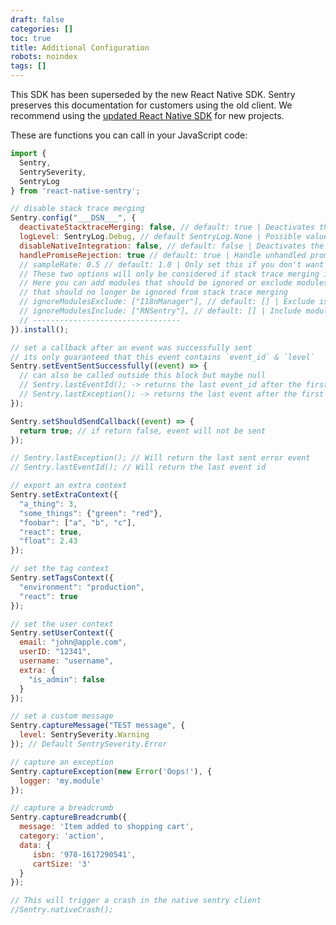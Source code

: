 ```yaml
---
draft: false
categories: []
toc: true
title: Additional Configuration
robots: noindex
tags: []
---
```

<Alert level="warning" title="Note"><markdown>

This SDK has been superseded by the new React Native SDK. Sentry preserves this documentation for customers using the old client. We recommend using the [updated React Native SDK](/platforms/react-native/) for new projects.

</markdown></Alert>


These are functions you can call in your JavaScript code:

```javascript
import {
  Sentry,
  SentrySeverity,
  SentryLog
} from 'react-native-sentry';

// disable stack trace merging
Sentry.config("___DSN___", {
  deactivateStacktraceMerging: false, // default: true | Deactivates the stack trace merging feature
  logLevel: SentryLog.Debug, // default SentryLog.None | Possible values:  .None, .Error, .Debug, .Verbose
  disableNativeIntegration: false, // default: false | Deactivates the native integration and only uses raven-js
  handlePromiseRejection: true // default: true | Handle unhandled promise rejections
  // sampleRate: 0.5 // default: 1.0 | Only set this if you don't want to send every event so e.g.: 0.5 will send 50% of all events
  // These two options will only be considered if stack trace merging is active
  // Here you can add modules that should be ignored or exclude modules
  // that should no longer be ignored from stack trace merging
  // ignoreModulesExclude: ["I18nManager"], // default: [] | Exclude is always stronger than include
  // ignoreModulesInclude: ["RNSentry"], // default: [] | Include modules that should be ignored too
  // ---------------------------------
}).install();

// set a callback after an event was successfully sent
// its only guaranteed that this event contains `event_id` & `level`
Sentry.setEventSentSuccessfully((event) => {
  // can also be called outside this block but maybe null
  // Sentry.lastEventId(); -> returns the last event_id after the first successfully sent event
  // Sentry.lastException(); -> returns the last event after the first successfully sent event
});

Sentry.setShouldSendCallback((event) => {
  return true; // if return false, event will not be sent
});

// Sentry.lastException(); // Will return the last sent error event
// Sentry.lastEventId(); // Will return the last event id

// export an extra context
Sentry.setExtraContext({
  "a_thing": 3,
  "some_things": {"green": "red"},
  "foobar": ["a", "b", "c"],
  "react": true,
  "float": 2.43
});

// set the tag context
Sentry.setTagsContext({
  "environment": "production",
  "react": true
});

// set the user context
Sentry.setUserContext({
  email: "john@apple.com",
  userID: "12341",
  username: "username",
  extra: {
    "is_admin": false
  }
});

// set a custom message
Sentry.captureMessage("TEST message", {
  level: SentrySeverity.Warning
}); // Default SentrySeverity.Error

// capture an exception
Sentry.captureException(new Error('Oops!'), {
  logger: 'my.module'
});

// capture a breadcrumb
Sentry.captureBreadcrumb({
  message: 'Item added to shopping cart',
  category: 'action',
  data: {
     isbn: '978-1617290541',
     cartSize: '3'
  }
});

// This will trigger a crash in the native sentry client
//Sentry.nativeCrash();
```
